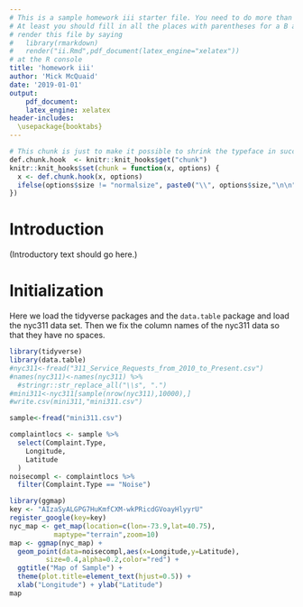 ```yaml
---
# This is a sample homework iii starter file. You need to do more than this for full credit.
# At least you should fill in all the places with parentheses for a B and use your imagination to add more for an A.
# render this file by saying
#   library(rmarkdown)
#   render("ii.Rmd",pdf_document(latex_engine="xelatex"))
# at the R console
title: 'homework iii'
author: 'Mick McQuaid'
date: '2019-01-01'
output:
    pdf_document:
    latex_engine: xelatex
header-includes:
  \usepackage{booktabs}
---
```


```r
# This chunk is just to make it possible to shrink the typeface in succeeding chunks. Mainly this will be used for the crosstabs.
def.chunk.hook  <- knitr::knit_hooks$get("chunk")
knitr::knit_hooks$set(chunk = function(x, options) {
  x <- def.chunk.hook(x, options)
  ifelse(options$size != "normalsize", paste0("\\", options$size,"\n\n", x, "\n\n \\normalsize"), x)
})
```


# Introduction
(Introductory text should go here.)

# Initialization
Here we load the tidyverse packages and the `data.table` package and load the nyc311 data set. Then we fix the column names of the nyc311 data so that they have no spaces.

```r
library(tidyverse)
library(data.table)
#nyc311<-fread("311_Service_Requests_from_2010_to_Present.csv")
#names(nyc311)<-names(nyc311) %>%
  #stringr::str_replace_all("\\s", ".")
#mini311<-nyc311[sample(nrow(nyc311),10000),]
#write.csv(mini311,"mini311.csv")
```

```r
sample<-fread("mini311.csv")
```

```r
complaintlocs <- sample %>%
  select(Complaint.Type,
    Longitude,
    Latitude
  )
noisecompl <- complaintlocs %>%
  filter(Complaint.Type == "Noise")
```

```r
library(ggmap)
key <- "AIzaSyALGPG7HuKmfCXM-wkPRicdGVoayHlyyrU"
register_google(key=key)
nyc_map <- get_map(location=c(lon=-73.9,lat=40.75),
		   maptype="terrain",zoom=10)
map <- ggmap(nyc_map) +
  geom_point(data=noisecompl,aes(x=Longitude,y=Latitude),
	     size=0.4,alpha=0.2,color="red") +
  ggtitle("Map of Sample") +
  theme(plot.title=element_text(hjust=0.5)) +
  xlab("Longitude") + ylab("Latitude")
map
```


